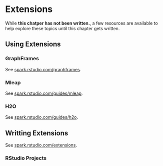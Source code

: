 # Extensions {#extensions}

While **this chatper has not been written.**, a few resources are available to help explore these topics until this chapter gets written.

## Using Extensions

### GraphFrames

See [spark.rstudio.com/graphframes](http://spark.rstudio.com/graphframes/).

### Mleap

See [spark.rstudio.com/guides/mleap](http://spark.rstudio.com/guides/mleap/).

### H2O

See [spark.rstudio.com/guides/h2o](http://spark.rstudio.com/guides/h2o/).

## Writting Extensions {#writting-extensions}

See [spark.rstudio.com/extensions](http://spark.rstudio.com/extensions/).

### RStudio Projects
